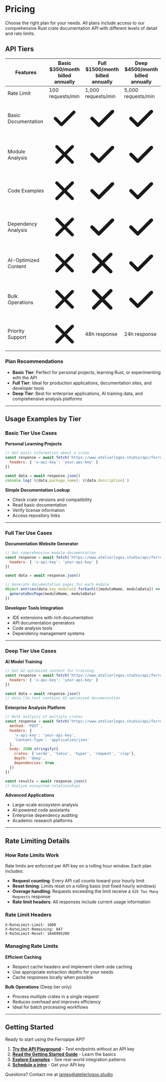 # Pricing

Choose the right plan for your needs. All plans include access to our comprehensive Rust crate documentation API with different levels of detail and rate limits.

## API Tiers

<div className="not-prose my-8">
  <div className="overflow-x-auto rounded-lg border border-border">
    <table className="w-full">
      <thead>
        <tr className="border-b border-border bg-muted/50">
          <th className="px-6 py-4 text-left text-sm font-medium text-muted-foreground">Features</th>
          <th className="px-6 py-4 text-center text-sm font-medium text-muted-foreground">
            Basic
            <div className="text-xs font-normal text-muted-foreground/80">$350/month</div>
            <div className="text-xs font-normal text-muted-foreground/60">billed annually</div>
          </th>
          <th className="px-6 py-4 text-center text-sm font-medium text-muted-foreground">
            Full
            <div className="text-xs font-normal text-muted-foreground/80">$1500/month</div>
            <div className="text-xs font-normal text-muted-foreground/60">billed annually</div>
          </th>
          <th className="px-6 py-4 text-center text-sm font-medium text-muted-foreground">
            Deep
            <div className="text-xs font-normal text-muted-foreground/80">$4500/month</div>
            <div className="text-xs font-normal text-muted-foreground/60">billed annually</div>
          </th>
        </tr>
      </thead>
      <tbody className="divide-y divide-border">
        <tr className="hover:bg-muted/30 transition-colors">
          <td className="px-6 py-4 text-sm font-medium">Rate Limit</td>
          <td className="px-6 py-4 text-center text-sm text-muted-foreground">100 requests/min</td>
          <td className="px-6 py-4 text-center text-sm text-muted-foreground">1,000 requests/min</td>
          <td className="px-6 py-4 text-center text-sm text-muted-foreground">5,000 requests/min</td>
        </tr>
        <tr className="hover:bg-muted/30 transition-colors">
          <td className="px-6 py-4 text-sm font-medium">Basic Documentation</td>
          <td className="px-6 py-4 text-center">
            <span className="inline-flex h-5 w-5 items-center justify-center rounded-full bg-green-100 text-green-600">
              <svg className="h-3 w-3" fill="currentColor" viewBox="0 0 20 20">
                <path fillRule="evenodd" d="M16.707 5.293a1 1 0 010 1.414l-8 8a1 1 0 01-1.414 0l-4-4a1 1 0 011.414-1.414L8 12.586l7.293-7.293a1 1 0 011.414 0z" clipRule="evenodd" />
              </svg>
            </span>
          </td>
          <td className="px-6 py-4 text-center">
            <span className="inline-flex h-5 w-5 items-center justify-center rounded-full bg-green-100 text-green-600">
              <svg className="h-3 w-3" fill="currentColor" viewBox="0 0 20 20">
                <path fillRule="evenodd" d="M16.707 5.293a1 1 0 010 1.414l-8 8a1 1 0 01-1.414 0l-4-4a1 1 0 011.414-1.414L8 12.586l7.293-7.293a1 1 0 011.414 0z" clipRule="evenodd" />
              </svg>
            </span>
          </td>
          <td className="px-6 py-4 text-center">
            <span className="inline-flex h-5 w-5 items-center justify-center rounded-full bg-green-100 text-green-600">
              <svg className="h-3 w-3" fill="currentColor" viewBox="0 0 20 20">
                <path fillRule="evenodd" d="M16.707 5.293a1 1 0 010 1.414l-8 8a1 1 0 01-1.414 0l-4-4a1 1 0 011.414-1.414L8 12.586l7.293-7.293a1 1 0 011.414 0z" clipRule="evenodd" />
              </svg>
            </span>
          </td>
        </tr>
        <tr className="hover:bg-muted/30 transition-colors">
          <td className="px-6 py-4 text-sm font-medium">Module Analysis</td>
          <td className="px-6 py-4 text-center">
            <span className="inline-flex h-5 w-5 items-center justify-center rounded-full bg-red-100 text-red-600">
              <svg className="h-3 w-3" fill="currentColor" viewBox="0 0 20 20">
                <path fillRule="evenodd" d="M4.293 4.293a1 1 0 011.414 0L10 8.586l4.293-4.293a1 1 0 111.414 1.414L11.414 10l4.293 4.293a1 1 0 01-1.414 1.414L10 11.414l-4.293 4.293a1 1 0 01-1.414-1.414L8.586 10 4.293 5.707a1 1 0 010-1.414z" clipRule="evenodd" />
              </svg>
            </span>
          </td>
          <td className="px-6 py-4 text-center">
            <span className="inline-flex h-5 w-5 items-center justify-center rounded-full bg-green-100 text-green-600">
              <svg className="h-3 w-3" fill="currentColor" viewBox="0 0 20 20">
                <path fillRule="evenodd" d="M16.707 5.293a1 1 0 010 1.414l-8 8a1 1 0 01-1.414 0l-4-4a1 1 0 011.414-1.414L8 12.586l7.293-7.293a1 1 0 011.414 0z" clipRule="evenodd" />
              </svg>
            </span>
          </td>
          <td className="px-6 py-4 text-center">
            <span className="inline-flex h-5 w-5 items-center justify-center rounded-full bg-green-100 text-green-600">
              <svg className="h-3 w-3" fill="currentColor" viewBox="0 0 20 20">
                <path fillRule="evenodd" d="M16.707 5.293a1 1 0 010 1.414l-8 8a1 1 0 01-1.414 0l-4-4a1 1 0 011.414-1.414L8 12.586l7.293-7.293a1 1 0 011.414 0z" clipRule="evenodd" />
              </svg>
            </span>
          </td>
        </tr>
        <tr className="hover:bg-muted/30 transition-colors">
          <td className="px-6 py-4 text-sm font-medium">Code Examples</td>
          <td className="px-6 py-4 text-center">
            <span className="inline-flex h-5 w-5 items-center justify-center rounded-full bg-red-100 text-red-600">
              <svg className="h-3 w-3" fill="currentColor" viewBox="0 0 20 20">
                <path fillRule="evenodd" d="M4.293 4.293a1 1 0 011.414 0L10 8.586l4.293-4.293a1 1 0 111.414 1.414L11.414 10l4.293 4.293a1 1 0 01-1.414 1.414L10 11.414l-4.293 4.293a1 1 0 01-1.414-1.414L8.586 10 4.293 5.707a1 1 0 010-1.414z" clipRule="evenodd" />
              </svg>
            </span>
          </td>
          <td className="px-6 py-4 text-center">
            <span className="inline-flex h-5 w-5 items-center justify-center rounded-full bg-green-100 text-green-600">
              <svg className="h-3 w-3" fill="currentColor" viewBox="0 0 20 20">
                <path fillRule="evenodd" d="M16.707 5.293a1 1 0 010 1.414l-8 8a1 1 0 01-1.414 0l-4-4a1 1 0 011.414-1.414L8 12.586l7.293-7.293a1 1 0 011.414 0z" clipRule="evenodd" />
              </svg>
            </span>
          </td>
          <td className="px-6 py-4 text-center">
            <span className="inline-flex h-5 w-5 items-center justify-center rounded-full bg-green-100 text-green-600">
              <svg className="h-3 w-3" fill="currentColor" viewBox="0 0 20 20">
                <path fillRule="evenodd" d="M16.707 5.293a1 1 0 010 1.414l-8 8a1 1 0 01-1.414 0l-4-4a1 1 0 011.414-1.414L8 12.586l7.293-7.293a1 1 0 011.414 0z" clipRule="evenodd" />
              </svg>
            </span>
          </td>
        </tr>
        <tr className="hover:bg-muted/30 transition-colors">
          <td className="px-6 py-4 text-sm font-medium">Dependency Analysis</td>
          <td className="px-6 py-4 text-center">
            <span className="inline-flex h-5 w-5 items-center justify-center rounded-full bg-red-100 text-red-600">
              <svg className="h-3 w-3" fill="currentColor" viewBox="0 0 20 20">
                <path fillRule="evenodd" d="M4.293 4.293a1 1 0 011.414 0L10 8.586l4.293-4.293a1 1 0 111.414 1.414L11.414 10l4.293 4.293a1 1 0 01-1.414 1.414L10 11.414l-4.293 4.293a1 1 0 01-1.414-1.414L8.586 10 4.293 5.707a1 1 0 010-1.414z" clipRule="evenodd" />
              </svg>
            </span>
          </td>
          <td className="px-6 py-4 text-center">
            <span className="inline-flex h-5 w-5 items-center justify-center rounded-full bg-green-100 text-green-600">
              <svg className="h-3 w-3" fill="currentColor" viewBox="0 0 20 20">
                <path fillRule="evenodd" d="M16.707 5.293a1 1 0 010 1.414l-8 8a1 1 0 01-1.414 0l-4-4a1 1 0 011.414-1.414L8 12.586l7.293-7.293a1 1 0 011.414 0z" clipRule="evenodd" />
              </svg>
            </span>
          </td>
          <td className="px-6 py-4 text-center">
            <span className="inline-flex h-5 w-5 items-center justify-center rounded-full bg-green-100 text-green-600">
              <svg className="h-3 w-3" fill="currentColor" viewBox="0 0 20 20">
                <path fillRule="evenodd" d="M16.707 5.293a1 1 0 010 1.414l-8 8a1 1 0 01-1.414 0l-4-4a1 1 0 011.414-1.414L8 12.586l7.293-7.293a1 1 0 011.414 0z" clipRule="evenodd" />
              </svg>
            </span>
          </td>
        </tr>
        <tr className="hover:bg-muted/30 transition-colors">
          <td className="px-6 py-4 text-sm font-medium">AI-Optimized Content</td>
          <td className="px-6 py-4 text-center">
            <span className="inline-flex h-5 w-5 items-center justify-center rounded-full bg-red-100 text-red-600">
              <svg className="h-3 w-3" fill="currentColor" viewBox="0 0 20 20">
                <path fillRule="evenodd" d="M4.293 4.293a1 1 0 011.414 0L10 8.586l4.293-4.293a1 1 0 111.414 1.414L11.414 10l4.293 4.293a1 1 0 01-1.414 1.414L10 11.414l-4.293 4.293a1 1 0 01-1.414-1.414L8.586 10 4.293 5.707a1 1 0 010-1.414z" clipRule="evenodd" />
              </svg>
            </span>
          </td>
          <td className="px-6 py-4 text-center">
            <span className="inline-flex h-5 w-5 items-center justify-center rounded-full bg-red-100 text-red-600">
              <svg className="h-3 w-3" fill="currentColor" viewBox="0 0 20 20">
                <path fillRule="evenodd" d="M4.293 4.293a1 1 0 011.414 0L10 8.586l4.293-4.293a1 1 0 111.414 1.414L11.414 10l4.293 4.293a1 1 0 01-1.414 1.414L10 11.414l-4.293 4.293a1 1 0 01-1.414-1.414L8.586 10 4.293 5.707a1 1 0 010-1.414z" clipRule="evenodd" />
              </svg>
            </span>
          </td>
          <td className="px-6 py-4 text-center">
            <span className="inline-flex h-5 w-5 items-center justify-center rounded-full bg-green-100 text-green-600">
              <svg className="h-3 w-3" fill="currentColor" viewBox="0 0 20 20">
                <path fillRule="evenodd" d="M16.707 5.293a1 1 0 010 1.414l-8 8a1 1 0 01-1.414 0l-4-4a1 1 0 011.414-1.414L8 12.586l7.293-7.293a1 1 0 011.414 0z" clipRule="evenodd" />
              </svg>
            </span>
          </td>
        </tr>
        <tr className="hover:bg-muted/30 transition-colors">
          <td className="px-6 py-4 text-sm font-medium">Bulk Operations</td>
          <td className="px-6 py-4 text-center">
            <span className="inline-flex h-5 w-5 items-center justify-center rounded-full bg-red-100 text-red-600">
              <svg className="h-3 w-3" fill="currentColor" viewBox="0 0 20 20">
                <path fillRule="evenodd" d="M4.293 4.293a1 1 0 011.414 0L10 8.586l4.293-4.293a1 1 0 111.414 1.414L11.414 10l4.293 4.293a1 1 0 01-1.414 1.414L10 11.414l-4.293 4.293a1 1 0 01-1.414-1.414L8.586 10 4.293 5.707a1 1 0 010-1.414z" clipRule="evenodd" />
              </svg>
            </span>
          </td>
          <td className="px-6 py-4 text-center">
            <span className="inline-flex h-5 w-5 items-center justify-center rounded-full bg-red-100 text-red-600">
              <svg className="h-3 w-3" fill="currentColor" viewBox="0 0 20 20">
                <path fillRule="evenodd" d="M4.293 4.293a1 1 0 011.414 0L10 8.586l4.293-4.293a1 1 0 111.414 1.414L11.414 10l4.293 4.293a1 1 0 01-1.414 1.414L10 11.414l-4.293 4.293a1 1 0 01-1.414-1.414L8.586 10 4.293 5.707a1 1 0 010-1.414z" clipRule="evenodd" />
              </svg>
            </span>
          </td>
          <td className="px-6 py-4 text-center">
            <span className="inline-flex h-5 w-5 items-center justify-center rounded-full bg-green-100 text-green-600">
              <svg className="h-3 w-3" fill="currentColor" viewBox="0 0 20 20">
                <path fillRule="evenodd" d="M16.707 5.293a1 1 0 010 1.414l-8 8a1 1 0 01-1.414 0l-4-4a1 1 0 011.414-1.414L8 12.586l7.293-7.293a1 1 0 011.414 0z" clipRule="evenodd" />
              </svg>
            </span>
          </td>
        </tr>
        <tr className="hover:bg-muted/30 transition-colors">
          <td className="px-6 py-4 text-sm font-medium">Priority Support</td>
          <td className="px-6 py-4 text-center">
            <span className="inline-flex h-5 w-5 items-center justify-center rounded-full bg-red-100 text-red-600">
              <svg className="h-3 w-3" fill="currentColor" viewBox="0 0 20 20">
                <path fillRule="evenodd" d="M4.293 4.293a1 1 0 011.414 0L10 8.586l4.293-4.293a1 1 0 111.414 1.414L11.414 10l4.293 4.293a1 1 0 01-1.414 1.414L10 11.414l-4.293 4.293a1 1 0 01-1.414-1.414L8.586 10 4.293 5.707a1 1 0 010-1.414z" clipRule="evenodd" />
              </svg>
            </span>
          </td>
          <td className="px-6 py-4 text-center">
            <span className="text-xs text-muted-foreground">48h response</span>
          </td>
          <td className="px-6 py-4 text-center">
            <span className="text-xs text-muted-foreground">24h response</span>
          </td>
        </tr>
      </tbody>
    </table>
  </div>
</div>

### Plan Recommendations

- **Basic Tier**: Perfect for personal projects, learning Rust, or experimenting with the API
- **Full Tier**: Ideal for production applications, documentation sites, and developer tools
- **Deep Tier**: Best for enterprise applications, AI training data, and comprehensive analysis platforms

---

## Usage Examples by Tier

### Basic Tier Use Cases

**Personal Learning Projects**
```javascript
// Get basic information about a crate
const response = await fetch('https://www.atelierlogos.studio/api/ferropipe/crate/serde', {
  headers: { 'x-api-key': 'your-api-key' }
})

const data = await response.json()
console.log(`${data.package_name}: ${data.description}`)
```

**Simple Documentation Lookup**
- Check crate versions and compatibility
- Read basic documentation
- Verify license information
- Access repository links

---

### Full Tier Use Cases

**Documentation Website Generator**
```javascript
// Get comprehensive module documentation
const response = await fetch('https://www.atelierlogos.studio/api/ferropipe/crate/tokio?depth=full&examples=true', {
  headers: { 'x-api-key': 'your-api-key' }
})

const data = await response.json()

// Generate documentation pages for each module
Object.entries(data.key_modules).forEach(([moduleName, moduleData]) => {
  generateDocPage(moduleName, moduleData)
})
```

**Developer Tools Integration**
- IDE extensions with rich documentation
- API documentation generators
- Code analysis tools
- Dependency management systems

---

### Deep Tier Use Cases

**AI Model Training**
```javascript
// Get AI-optimized content for training
const response = await fetch('https://www.atelierlogos.studio/api/ferropipe/crate/serde?depth=deep&fresh=true', {
  headers: { 'x-api-key': 'your-api-key' }
})

const data = await response.json()
// data.llm_text contains AI-optimized documentation
```

**Enterprise Analysis Platform**
```javascript
// Bulk analysis of multiple crates
const response = await fetch('https://www.atelierlogos.studio/api/ferropipe/bulk', {
  method: 'POST',
  headers: {
    'x-api-key': 'your-api-key',
    'Content-Type': 'application/json'
  },
  body: JSON.stringify({
    crates: ['serde', 'tokio', 'hyper', 'reqwest', 'clap'],
    depth: 'deep',
    dependencies: true
  })
})

const results = await response.json()
// Analyze ecosystem relationships
```

**Advanced Applications**
- Large-scale ecosystem analysis
- AI-powered code assistants
- Enterprise dependency auditing
- Academic research platforms

---

## Rate Limiting Details

### How Rate Limits Work

Rate limits are enforced per API key on a rolling hour window. Each plan includes:

- **Request counting**: Every API call counts toward your hourly limit
- **Reset timing**: Limits reset on a rolling basis (not fixed hourly windows)
- **Overage handling**: Requests exceeding the limit receive a `429 Too Many Requests` response
- **Rate limit headers**: All responses include current usage information

### Rate Limit Headers

```http
X-RateLimit-Limit: 1000
X-RateLimit-Remaining: 847
X-RateLimit-Reset: 1640995200
```

### Managing Rate Limits

**Efficient Caching**
- Respect cache headers and implement client-side caching
- Use appropriate extraction depths for your needs
- Cache responses locally when possible

**Bulk Operations** (Deep tier only)
- Process multiple crates in a single request
- Reduces overhead and improves efficiency
- Ideal for batch processing workflows

---


## Getting Started

Ready to start using the Ferropipe API?

1. **[Try the API Playground](/docs/ferropipe/playground)** - Test endpoints without an API key
2. **[Read the Getting Started Guide](/docs/ferropipe/getting-started)** - Learn the basics
3. **[Explore Examples](/docs/ferropipe/examples)** - See real-world integration patterns
4. **[Schedule a intro](https://cal.com/team/atelier-logos/ferropipe-intro)** - Get your API key

Questions? Contact me at james@atelierlogos.studio
